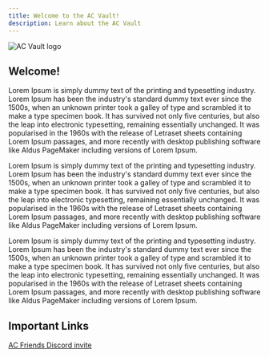 ```yaml
---
title: Welcome to the AC Vault!
description: Learn about the AC Vault
---
```



![AC Vault logo](../../../../src/assets/homepage/acvault-logo-01-horizontal-02.png)

## Welcome!

<CardGrid>
  <LinkCard title="1st AC Camera Prep Checklist" href="/1st-camera-prep-checklist/" target="_blank"/>
  <LinkCard title="2nd AC Camera Prep Checklist" href="/2nd-camera-prep-checklist/" target="_blank"/>
</CardGrid>

Lorem Ipsum is simply dummy text of the printing and typesetting industry. Lorem Ipsum has been the industry's standard dummy text ever since the 1500s, when an unknown printer took a galley of type and scrambled it to make a type specimen book. It has survived not only five centuries, but also the leap into electronic typesetting, remaining essentially unchanged. It was popularised in the 1960s with the release of Letraset sheets containing Lorem Ipsum passages, and more recently with desktop publishing software like Aldus PageMaker including versions of Lorem Ipsum.

Lorem Ipsum is simply dummy text of the printing and typesetting industry. Lorem Ipsum has been the industry's standard dummy text ever since the 1500s, when an unknown printer took a galley of type and scrambled it to make a type specimen book. It has survived not only five centuries, but also the leap into electronic typesetting, remaining essentially unchanged. It was popularised in the 1960s with the release of Letraset sheets containing Lorem Ipsum passages, and more recently with desktop publishing software like Aldus PageMaker including versions of Lorem Ipsum.

Lorem Ipsum is simply dummy text of the printing and typesetting industry. Lorem Ipsum has been the industry's standard dummy text ever since the 1500s, when an unknown printer took a galley of type and scrambled it to make a type specimen book. It has survived not only five centuries, but also the leap into electronic typesetting, remaining essentially unchanged. It was popularised in the 1960s with the release of Letraset sheets containing Lorem Ipsum passages, and more recently with desktop publishing software like Aldus PageMaker including versions of Lorem Ipsum.

## Important Links

[AC Friends Discord invite](https://discord.gg/zcE8GnJgpq)
